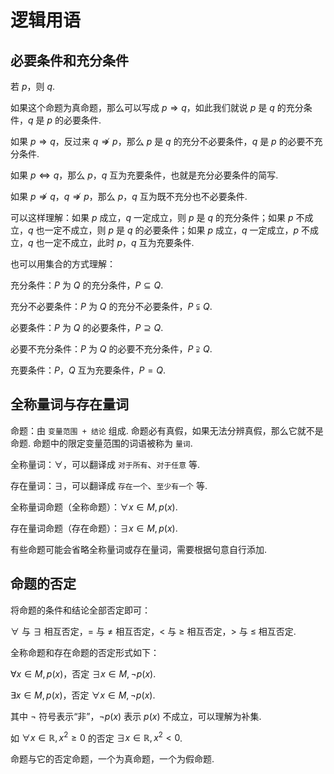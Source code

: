 # 逻辑用语

## 必要条件和充分条件

若 $p$，则 $q$.

如果这个命题为真命题，那么可以写成 $p \Rightarrow q$，如此我们就说 $p$ 是 $q$ 的充分条件，$q$ 是 $p$ 的必要条件.

如果 $p \Rightarrow q$，反过来 $q \nRightarrow p$，那么 $p$ 是 $q$ 的充分不必要条件，$q$ 是 $p$ 的必要不充分条件.

如果 $p \Leftrightarrow q$，那么 $p$，$q$ 互为充要条件，也就是充分必要条件的简写.

如果 $p \nRightarrow q$，$q \nRightarrow p$，那么 $p$，$q$ 互为既不充分也不必要条件.

可以这样理解：如果 $p$ 成立，$q$ 一定成立，则 $p$ 是 $q$ 的充分条件；如果 $p$ 不成立，$q$ 也一定不成立，则 $p$ 是 $q$ 的必要条件；如果 $p$ 成立，$q$ 一定成立，$p$ 不成立，$q$ 也一定不成立，此时 $p$，$q$ 互为充要条件.

也可以用集合的方式理解：

充分条件：$P$ 为 $Q$ 的充分条件，$P \subseteq Q$.

充分不必要条件：$P$ 为 $Q$ 的充分不必要条件，$P \subsetneqq Q$.

必要条件：$P$ 为 $Q$ 的必要条件，$P \supseteq Q$.

必要不充分条件：$P$ 为 $Q$ 的必要不充分条件，$P \supsetneqq Q$.

充要条件：$P$，$Q$ 互为充要条件，$P = Q$.

## 全称量词与存在量词

命题：由 `变量范围 + 结论` 组成. 命题必有真假，如果无法分辨真假，那么它就不是命题. 命题中的限定变量范围的词语被称为 `量词`.

全称量词：$\forall$，可以翻译成 `对于所有`、`对于任意` 等.

存在量词：$\exists$，可以翻译成 `存在一个`、`至少有一个` 等.

全称量词命题（全称命题）：$\forall x \in M , p(x)$.

存在量词命题（存在命题）：$\exists x \in M , p(x)$.

有些命题可能会省略全称量词或存在量词，需要根据句意自行添加.

## 命题的否定

将命题的条件和结论全部否定即可：

$\forall$ 与 $\exists$ 相互否定，$=$ 与 $\neq$ 相互否定，$<$ 与 $\geq$ 相互否定，$>$ 与 $\leq$ 相互否定.

全称命题和存在命题的否定形式如下：

$\forall x \in M , p(x)$，否定 $\exists x \in M , \neg p(x)$.

$\exists x \in M , p(x)$，否定 $\forall x \in M , \neg p(x)$.

其中 $\neg$ 符号表示“非”，$\neg p(x)$ 表示 $p(x)$ 不成立，可以理解为补集.

如 $\forall x \in \mathbb{R} , x^2 \geq 0$ 的否定 $\exists x \in \mathbb{R} , x^2 < 0$.

命题与它的否定命题，一个为真命题，一个为假命题.
